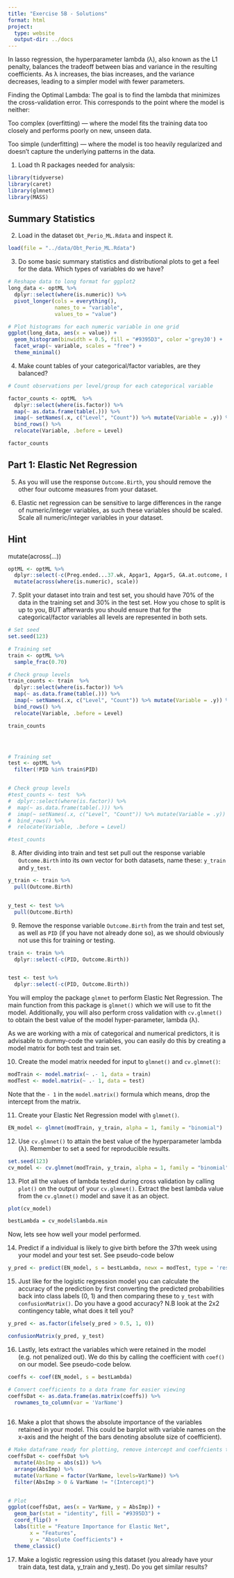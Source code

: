 ```yaml
---
title: "Exercise 5B - Solutions"
format: html
project:
  type: website
  output-dir: ../docs
---
```


In lasso regression, the hyperparameter lambda (λ), also known as the L1 penalty, balances the tradeoff between bias and variance in the resulting coefficients. As λ increases, the bias increases, and the variance decreases, leading to a simpler model with fewer parameters.

Finding the Optimal Lambda:
The goal is to find the lambda that minimizes the cross-validation error. This corresponds to the point where the model is neither:

Too complex (overfitting) — where the model fits the training data too closely and performs poorly on new, unseen data.

Too simple (underfitting) — where the model is too heavily regularized and doesn't capture the underlying patterns in the data.



1.  Load th R packages needed for analysis:

```r
library(tidyverse)
library(caret)
library(glmnet)
library(MASS)
```


## Summary Statistics

2.  Load in the dataset `Obt_Perio_ML.Rdata` and inspect it.

```r
load(file = "../data/Obt_Perio_ML.Rdata")
```

3.  Do some basic summary statistics and distributional plots to get a feel for the data. Which types of variables do we have?

```r

# Reshape data to long format for ggplot2
long_data <- optML %>% 
  dplyr::select(where(is.numeric)) %>%
  pivot_longer(cols = everything(), 
               names_to = "variable", 
               values_to = "value")

# Plot histograms for each numeric variable in one grid
ggplot(long_data, aes(x = value)) +
  geom_histogram(binwidth = 0.5, fill = "#9395D3", color ='grey30') +
  facet_wrap(~ variable, scales = "free") +
  theme_minimal()
```


4.  Make count tables of your categorical/factor variables, are they balanced?

```r
# Count observations per level/group for each categorical variable

factor_counts <- optML  %>%
  dplyr::select(where(is.factor)) %>%
  map(~ as.data.frame(table(.))) %>%
  imap(~ setNames(.x, c("Level", "Count")) %>% mutate(Variable = .y)) %>%
  bind_rows() %>%
  relocate(Variable, .before = Level)

factor_counts

```



## Part 1: Elastic Net Regression

5.  As you will use the response `Outcome.Birth`, you should remove the other four outcome measures from your dataset.

6.  Elastic net regression can be sensitive to large differences in the range of numeric/integer variables, as such these variables should be scaled. Scale all numeric/integer variables in your dataset.

::: {.callout-tip collapse="true"}
## Hint

mutate(across(...))
:::

```r
optML <- optML %>% 
  dplyr::select(-c(Preg.ended...37.wk, Apgar1, Apgar5, GA.at.outcome, Birthweight)) %>%
  mutate(across(where(is.numeric), scale))
```


7.  Split your dataset into train and test set, you should have 70% of the data in the training set and 30% in the test set. How you chose to split is up to you, BUT afterwards you should ensure that for the categorical/factor variables all levels are represented in both sets.

```r

# Set seed
set.seed(123)

# Training set
train <- optML %>% 
  sample_frac(0.70) 

# Check group levels
train_counts <- train  %>%
  dplyr::select(where(is.factor)) %>%
  map(~ as.data.frame(table(.))) %>%
  imap(~ setNames(.x, c("Level", "Count")) %>% mutate(Variable = .y)) %>%
  bind_rows() %>%
  relocate(Variable, .before = Level)

train_counts




# Training set
test <- optML %>% 
  filter(!PID %in% train$PID)


# Check group levels
#test_counts <- test  %>%
#  dplyr::select(where(is.factor)) %>%
#  map(~ as.data.frame(table(.))) %>%
#  imap(~ setNames(.x, c("Level", "Count")) %>% mutate(Variable = .y)) %>%
#  bind_rows() %>%
#  relocate(Variable, .before = Level)

#test_counts

```


8.  After dividing into train and test set pull out the response variable `Outcome.Birth` into its own vector for both datasets, name these: `y_train` and `y_test`.

```r

y_train <- train %>%
  pull(Outcome.Birth)


y_test <- test %>% 
  pull(Outcome.Birth)

```


9.  Remove the response variable `Outcome.Birth` from the train and test set, as well as `PID` (if you have not already done so), as we should obviously not use this for training or testing.

```r
train <- train %>% 
  dplyr::select(-c(PID, Outcome.Birth))


test <- test %>% 
  dplyr::select(-c(PID, Outcome.Birth))
```


You will employ the package `glmnet` to perform Elastic Net Regression. The main function from this package is `glmnet()` which we will use to fit the model. Additionally, you will also perform cross validation with `cv.glmnet()` to obtain the best value of the model hyper-parameter, lambda (λ).

As we are working with a mix of categorical and numerical predictors, it is advisable to dummy-code the variables, you can easily do this by creating a model matrix for both test and train set.

10. Create the model matrix needed for input to `glmnet()` and `cv.glmnet()`:

```r
modTrain <- model.matrix(~ .- 1, data = train)
modTest <- model.matrix(~ .- 1, data = test)
```

Note that the `- 1` in the `model.matrix()` formula which means, drop the intercept from the matrix.

11. Create your Elastic Net Regression model with `glmnet()`.

```r
EN_model <- glmnet(modTrain, y_train, alpha = 1, family = "binomial")
```


12. Use `cv.glmnet()` to attain the best value of the hyperparameter lambda (λ). Remember to set a seed for reproducible results.

```r
set.seed(123)
cv_model <- cv.glmnet(modTrain, y_train, alpha = 1, family = "binomial")
```


13. Plot all the values of lambda tested during cross validation by calling `plot()` on the output of your `cv.glmnet()`. Extract the best lambda value from the `cv.glmnet()` model and save it as an object.

```r
plot(cv_model)

bestLambda = cv_model$lambda.min
```


Now, lets see how well your model performed.

14. Predict if a individual is likely to give birth before the 37th week using your model and your test set. See pseudo-code below

```r
y_pred <- predict(EN_model, s = bestLambda, newx = modTest, type = 'response')
```

15. Just like for the logistic regression model you can calculate the accuracy of the prediction by first converting the predicted probabilities back into class labels (0, 1) and then comparing these to `y_test` with `confusionMatrix()`. Do you have a good accuracy? N.B look at the 2x2 contingency table, what does it tell you?

```r
y_pred <- as.factor(ifelse(y_pred > 0.5, 1, 0))

confusionMatrix(y_pred, y_test)
```


16. Lastly, lets extract the variables which were retained in the model (e.g. not penalized out). We do this by calling the coefficient with `coef()` on our model. See pseudo-code below.

```r
coeffs <- coef(EN_model, s = bestLambda)

# Convert coefficients to a data frame for easier viewing
coeffsDat <- as.data.frame(as.matrix(coeffs)) %>% 
  rownames_to_column(var = 'VarName')
 
```

16. Make a plot that shows the absolute importance of the variables retained in your model. This could be barplot with variable names on the x-axis and the height of the bars denoting absolute size of coefficient).

```r

# Make dataframe ready for plotting, remove intercept and coeffcients that are zero
coeffsDat <- coeffsDat %>% 
  mutate(AbsImp = abs(s1)) %>%
  arrange(AbsImp) %>%
  mutate(VarName = factor(VarName, levels=VarName)) %>%
  filter(AbsImp > 0 & VarName != "(Intercept)")


# Plot
ggplot(coeffsDat, aes(x = VarName, y = AbsImp)) +
  geom_bar(stat = "identity", fill = "#9395D3") +
  coord_flip() +
  labs(title = "Feature Importance for Elastic Net", 
       x = "Features", 
       y = "Absolute Coefficients") +
  theme_classic()
```


17. Make a logistic regression using this dataset (you already have your train data, test data, y_train and y_test). Do you get similar results?
